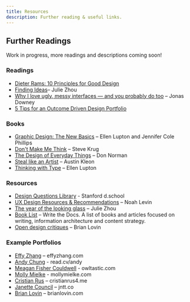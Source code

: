 ```yaml
---
title: Resources
description: Further reading & useful links.
---
```


## Further Readings

Work in progress, more readings and descriptions coming soon!

### Readings

- [Dieter Rams: 10 Principles for Good Design](https://readymag.com/shuffle/dieter-rams/)
- [Finding Ideas](https://medium.com/the-year-of-the-looking-glass/finding-ideas-d9c07ca1a076)– Julie Zhou
- [Why I love ugly, messy interfaces — and you probably do too](https://m.signalvnoise.com/why-i-love-ugly-messy-interfaces-and-you-probably-do-too/) – Jonas Downey
- [5 Tips for an Outcome Driven Design Portfolio](https://medium.com/docusign-design/5-tips-for-an-outcome-driven-design-portfolio-d72ed6f51d12)

### Books

- [Graphic Design: The New Basics](http://thinkingwithtype.com/) – Ellen Lupton and Jennifer Cole Phillips
- [Don't Make Me Think](https://sensible.com/dont-make-me-think/) – Steve Krug
- [The Design of Everyday Things](https://www.amazon.ca/Design-Everyday-Things-Revised-Expanded/dp/0465050654/) – Don Norman
- [Steal like an Artist](https://austinkleon.com/steal/) – Austin Kleon
- [Thinking with Type](http://thinkingwithtype.com/) – Ellen Lupton

### Resources

- [Design Questions Library](https://dlibrary.stanford.edu/questions) - Stanford d.school
- [UX Design Resources & Recommendations](https://nlevin.medium.com/ux-design-recommendations-8de563c5fbfa) – Noah Levin
- [The year of the looking glass](https://medium.com/the-year-of-the-looking-glass) – Julie Zhou
- [Book List](https://www.writethedocs.org/books/) – Write the Docs. A list of books and articles focused on writing, information architecture and content strategy.
- [Open design critiques](https://brianlovin.com/crit>) – Brian Lovin

### Example Portfolios

- [Effy Zhang](http://effyzhang.com) – effyzhang.com
- [Andy Chung](https://read.cv/andy) - read.cv/andy
- [Meagan Fisher Couldwell](https://owltastic.com) - owltastic.com
- [Molly Mielke](https://www.mollymielke.com) - mollymielke.com
- [Cristian Rus](https://www.cristianrus4.me) – cristianrus4.me
- [Janette Council](https://jntt.co) – jntt.co
- [Brian Lovin](https://brianlovin.com) – brianlovin.com
